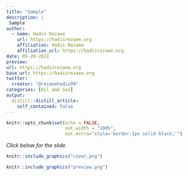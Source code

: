 ```yaml
---
title: "Sample"
description: |
 Sample 
author:
  - name: Hadis Rezaee
    url: https://hadisrezaee.org
    affiliation: Hadis Rezaee
    affiliation_url: https://hadisrezaee.org
date: 05-20-2021
preview: 
url: https://hadisrezaee.org
base_url: https://hadisrezaee.org
twitter:
  creator: "@rezaeehadis99"
categories: [Oil and Gas]
output:
  distill::distill_article:
    self_contained: false
---
```


```r
knitr::opts_chunk$set(echo = FALSE,
                      out.width = "100%",
                      out.extra="style='border:1px solid black;'")
```


*Click below for the slide.*

<!--
<a href="`r rmarkdown::metadata$url`">
 -->
 
```r
knitr::include_graphics("cover.png")
```
</a>


```r
knitr::include_graphics("preview.png")
```